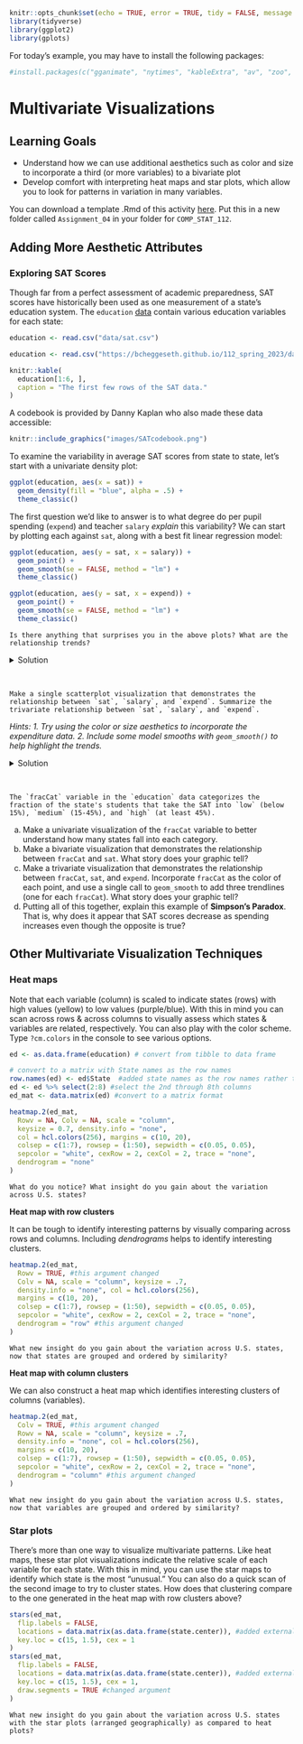 ```r
knitr::opts_chunk$set(echo = TRUE, error = TRUE, tidy = FALSE, message = FALSE, cache.extra = packageVersion("tufte"))
library(tidyverse)
library(ggplot2)
library(gplots)
```

For today's example, you may have to install the following packages:
```r
#install.packages(c("gganimate", "nytimes", "kableExtra", "av", "zoo", "xts", "dygraphs", "rngWELL", "randtoolbox", "lcmm", "msm", "lmtest", "sandwich", "mailmerge", "tidycensus", "survey", "srvyr", "rattle"))
```


# Multivariate Visualizations

## Learning Goals {-}

- Understand how we can use additional aesthetics such as color and size to incorporate a third (or more variables) to a bivariate plot
- Develop comfort with interpreting heat maps and star plots, which allow you to look for patterns in variation in many variables. 

You can download a template .Rmd of this activity [here](template_rmd/05-Multivariate_Viz_Assign.Rmd). Put this in a new folder called `Assignment_04` in your folder for `COMP_STAT_112`. 

## Adding More Aesthetic Attributes {-}

### Exploring SAT Scores {-}

Though far from a perfect assessment of academic preparedness, SAT scores have historically been used as one measurement of a state's education system.  The `education` [data](data/sat.csv) contain various education variables for each state:

```r
education <- read.csv("data/sat.csv")
```

```r
education <- read.csv("https://bcheggeseth.github.io/112_spring_2023/data/sat.csv")
```

```r
knitr::kable(
  education[1:6, ],
  caption = "The first few rows of the SAT data."
)
```

A codebook is provided by Danny Kaplan who also made these data accessible:

```r
knitr::include_graphics("images/SATcodebook.png")
```

To examine the variability in average SAT scores from state to state, let's start with a univariate density plot:

```r
ggplot(education, aes(x = sat)) +
  geom_density(fill = "blue", alpha = .5) + 
  theme_classic()
```

The first question we'd like to answer is to what degree do per pupil spending (`expend`) and teacher `salary` *explain* this variability? We can start by plotting each against `sat`, along with a best fit linear regression model:

```r
ggplot(education, aes(y = sat, x = salary)) +
  geom_point() +
  geom_smooth(se = FALSE, method = "lm") + 
  theme_classic()

ggplot(education, aes(y = sat, x = expend)) +
  geom_point() +
  geom_smooth(se = FALSE, method = "lm") + 
  theme_classic()
```

```example
Is there anything that surprises you in the above plots? What are the relationship trends?
```

<details>

<summary>Solution</summary>

These seem to suggest that spending more money on students or teacher salaries correlates with lower SAT scores. Say it ain't so!


</details>

\

```example
Make a single scatterplot visualization that demonstrates the relationship between `sat`, `salary`, and `expend`. Summarize the trivariate relationship between `sat`, `salary`, and `expend`. 
```

*Hints: 1. Try using the color or size aesthetics to incorporate the expenditure data. 2. Include some model smooths with `geom_smooth()` to help highlight the trends.*

<details>

<summary>Solution</summary>

Below are four different plots that one could make. There seems to be a high correlation between `expend` and `salary`, and both seem to be negatively correlated with `sat`.

```r

#plot 1
g1 <- ggplot(education, aes(y=sat, x=salary, color=expend)) + 
    geom_point() + 
    geom_smooth(se=FALSE, method="lm") + theme_classic()
    
#plot 2
g2 <- ggplot(education, aes(y=sat, x=salary, size=expend)) + 
    geom_point() + 
    geom_smooth(se=FALSE, method="lm") + theme_classic()

#plot 3
g3 <- ggplot(education, aes(y=sat, x=salary, color=cut(expend,2))) + 
    geom_point() + 
    geom_smooth(se=FALSE, method="lm") + theme_classic()

#plot 4
g4 <- ggplot(education, aes(y=sat, x=salary, color=cut(expend,3))) + 
    geom_point() + 
    geom_smooth(se=FALSE, method="lm") + theme_classic()

library(gridExtra)
grid.arrange(g1, g2, g3, g4, ncol=2)
```

</details>

\


```exercise
The `fracCat` variable in the `education` data categorizes the fraction of the state's students that take the SAT into `low` (below 15%), `medium` (15-45%), and `high` (at least 45%).
```

a. Make a univariate visualization of the `fracCat` variable to better understand how many states fall into each category.   
b. Make a bivariate visualization that demonstrates the relationship between `fracCat` and `sat`. What story does your graphic tell?
c. Make a trivariate visualization that demonstrates the relationship between `fracCat`, `sat`, and `expend`. Incorporate `fracCat` as the color of each point, and use a single call to `geom_smooth` to add three trendlines (one for each `fracCat`). What story does your graphic tell?   
d. Putting all of this together, explain this example of **Simpson’s Paradox**. That is, why does it appear that SAT scores decrease as spending increases even though the opposite is true?   



## Other Multivariate Visualization Techniques {-}

### Heat maps {-}    

Note that each variable (column) is scaled to indicate states (rows) with high values (yellow) to low values (purple/blue).  With this in mind you can scan across rows & across columns to visually assess which states & variables are related, respectively. You can also play with the color scheme. Type `?cm.colors` in the console to see various options.    

```r
ed <- as.data.frame(education) # convert from tibble to data frame

# convert to a matrix with State names as the row names
row.names(ed) <- ed$State  #added state names as the row names rather than a variable
ed <- ed %>% select(2:8) #select the 2nd through 8th columns
ed_mat <- data.matrix(ed) #convert to a matrix format

heatmap.2(ed_mat,
  Rowv = NA, Colv = NA, scale = "column",
  keysize = 0.7, density.info = "none",
  col = hcl.colors(256), margins = c(10, 20),
  colsep = c(1:7), rowsep = (1:50), sepwidth = c(0.05, 0.05),
  sepcolor = "white", cexRow = 2, cexCol = 2, trace = "none",
  dendrogram = "none"
)
```    

```exercise
What do you notice? What insight do you gain about the variation across U.S. states?
```



**Heat map with row clusters** 

It can be tough to identify interesting patterns by visually comparing across rows and columns.  Including *dendrograms* helps to identify interesting clusters.

```r
heatmap.2(ed_mat,
  Rowv = TRUE, #this argument changed
  Colv = NA, scale = "column", keysize = .7,
  density.info = "none", col = hcl.colors(256),
  margins = c(10, 20),
  colsep = c(1:7), rowsep = (1:50), sepwidth = c(0.05, 0.05),
  sepcolor = "white", cexRow = 2, cexCol = 2, trace = "none",
  dendrogram = "row" #this argument changed
)


```  

```exercise
What new insight do you gain about the variation across U.S. states, now that states are grouped and ordered by similarity?
```


**Heat map with column clusters** 

We can also construct a heat map which identifies interesting clusters of columns (variables).

```r
heatmap.2(ed_mat,
  Colv = TRUE, #this argument changed
  Rowv = NA, scale = "column", keysize = .7,
  density.info = "none", col = hcl.colors(256),
  margins = c(10, 20),
  colsep = c(1:7), rowsep = (1:50), sepwidth = c(0.05, 0.05),
  sepcolor = "white", cexRow = 2, cexCol = 2, trace = "none",
  dendrogram = "column" #this argument changed
)
```   

```exercise
What new insight do you gain about the variation across U.S. states, now that variables are grouped and ordered by similarity?
```


### Star plots  {-}  

There's more than one way to visualize multivariate patterns. Like heat maps, these star plot visualizations indicate the relative scale of each variable for each state.  With this in mind, you can use the star maps to identify which state is the most "unusual." You can also do a quick scan of the second image to try to cluster states. How does that clustering compare to the one generated in the heat map with row clusters above?    

```r
stars(ed_mat,
  flip.labels = FALSE,
  locations = data.matrix(as.data.frame(state.center)), #added external data to arrange by geo location
  key.loc = c(15, 1.5), cex = 1
)
stars(ed_mat,
  flip.labels = FALSE,
  locations = data.matrix(as.data.frame(state.center)), #added external data to arrange by geo location
  key.loc = c(15, 1.5), cex = 1, 
  draw.segments = TRUE #changed argument
)
```   

```exercise
What new insight do you gain about the variation across U.S. states with the star plots (arranged geographically) as compared to heat plots?
```
    
    
